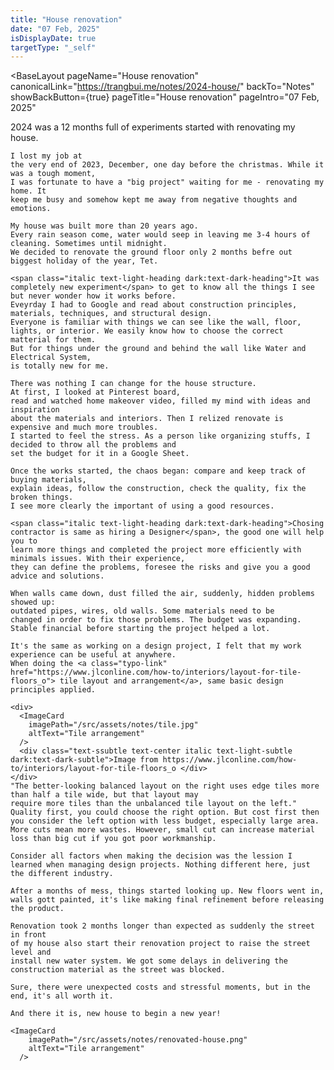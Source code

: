 ```yaml
---
title: "House renovation"
date: "07 Feb, 2025"
isDisplayDate: true
targetType: "_self"
---
```



<BaseLayout
  pageName="House renovation"
  canonicalLink="https://trangbui.me/notes/2024-house/"
  backTo="Notes"
  showBackButton={true}
  pageTitle="House renovation"
  pageIntro="07 Feb, 2025"
>

  <div class="flex flex-col gap-6 typo-sbody">
    2024 was a 12 months full of experiments started with renovating my house.
    
    I lost my job at
    the very end of 2023, December, one day before the christmas. While it was a tough moment, 
    I was fortunate to have a "big project" waiting for me - renovating my home. It
    keep me busy and somehow kept me away from negative thoughts and emotions.

    My house was built more than 20 years ago. 
    Every rain season come, water would seep in leaving me 3-4 hours of cleaning. Sometimes until midnight. 
    We decided to renovate the ground floor only 2 months befre out biggest holiday of the year, Tet. 

    <span class="italic text-light-heading dark:text-dark-heading">It was completely new experiment</span> to get to know all the things I see but never wonder how it works before.
    Eveyrday I had to Google and read about construction principles, materials, techniques, and structural design. 
    Everyone is familiar with things we can see like the wall, floor, lights, or interior. We easily know how to choose the correct matterial for them.
    But for things under the ground and behind the wall like Water and Electrical System, 
    is totally new for me.

    There was nothing I can change for the house structure. 
    At first, I looked at Pinterest board, 
    read and watched home makeover video, filled my mind with ideas and inspiration 
    about the materials and interiors. Then I relized renovate is expensive and much more troubles. 
    I started to feel the stress. As a person like organizing stuffs, I decided to throw all the problems and 
    set the budget for it in a Google Sheet.

    Once the works started, the chaos began: compare and keep track of buying materials, 
    explain ideas, follow the construction, check the quality, fix the broken things. 
    I see more clearly the important of using a good resources.
    
    <span class="italic text-light-heading dark:text-dark-heading">Chosing contractor is same as hiring a Designer</span>, the good one will help you to 
    learn more things and completed the project more efficiently with minimals issues. With their experience, 
    they can define the problems, foresee the risks and give you a good advice and solutions.

    When walls came down, dust filled the air, suddenly, hidden problems showed up: 
    outdated pipes, wires, old walls. Some materials need to be 
    changed in order to fix those problems. The budget was expanding. Stable financial before starting the project helped a lot.

    It's the same as working on a design project, I felt that my work experience can be useful at anywhere.
    When doing the <a class="typo-link" href="https://www.jlconline.com/how-to/interiors/layout-for-tile-floors_o"> tile layout and arrangement</a>, same basic design principles applied. 
    
    <div>
      <ImageCard
        imagePath="/src/assets/notes/tile.jpg"
        altText="Tile arrangement"
      />
      <div class="text-ssubtle text-center italic text-light-subtle dark:text-dark-subtle">Image from https://www.jlconline.com/how-to/interiors/layout-for-tile-floors_o </div>
    </div>
    "The better-looking balanced layout on the right uses edge tiles more than half a tile wide, but that layout may 
    require more tiles than the unbalanced tile layout on the left." Quality first, you could choose the right option. But cost first then you consider the left option with less budget, especially large area. 
    More cuts mean more wastes. However, small cut can increase material loss than big cut if you got poor workmanship. 

    Consider all factors when making the decision was the lession I learned when managing design projects. Nothing different here, just the different industry.

    After a months of mess, things started looking up. New floors went in, walls gott painted, it's like making final refinement before releasing the product. 

    Renovation took 2 months longer than expected as suddenly the street in front 
    of my house also start their renovation project to raise the street level and 
    install new water system. We got some delays in delivering the construction material as the street was blocked.

    Sure, there were unexpected costs and stressful moments, but in the end, it's all worth it.

    And there it is, new house to begin a new year!

    <ImageCard
        imagePath="/src/assets/notes/renovated-house.png"
        altText="Tile arrangement"
      />
    
  </div>
</BaseLayout>
